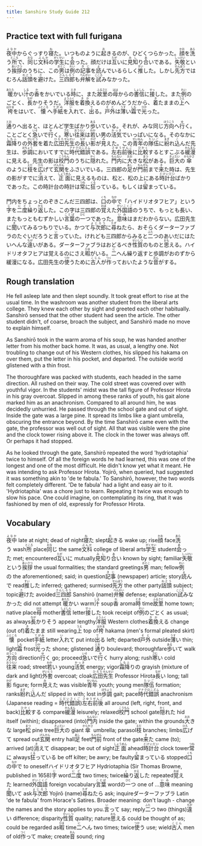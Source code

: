 ```yaml
---
title: Sanshiro Study Guide 212
---
```


## Practice text with full furigana

<p>
<ruby><rb>夜中</rb><rt>よなか</rt></ruby>からぐっすり<ruby><rb>寝</rb><rt>ね</rt></ruby>た。いつものように<ruby><rb>起</rb><rt>お</rt></ruby>きるのが、ひどくつらかった。<ruby><rb>顔</rb><rt>かお</rt></ruby>を<ruby><rb>洗</rb><rt>あら</rt></ruby>う<ruby><rb>所</rb><rt>ところ</rt></ruby>で、<ruby><rb>同</rb><rt>おな</rt></ruby>じ<ruby><rb>文科</rb><rt>ぶんか</rt></ruby>の<ruby><rb>学生</rb><rt>がくせい</rt></ruby>に<ruby><rb>会</rb><rt>あ</rt></ruby>った。顔だけは<ruby><rb>互</rb><rt>たが</rt></ruby>いに<ruby><rb>見知</rb><rt>みし</rt></ruby>り<ruby><rb>合</rb><rt>あ</rt></ruby>いである。<ruby><rb>失敬</rb><rt>しっけい</rt></ruby>という<ruby><rb>挨拶</rb><rt>あいさつ</rt></ruby>のうちに、この<ruby><rb>男</rb><rt>おとこ</rt></ruby>は<ruby><rb>例</rb><rt>れい</rt></ruby>の<ruby><rb>記事</rb><rt>きじ</rt></ruby>を<ruby><rb>読</rb><rt>よ</rt></ruby>んでいるらしく<ruby><rb>推</rb><rt>すい</rt></ruby>した。しかし<ruby><rb>先方</rb><rt>せんぽう</rt></ruby>ではむろん<ruby><rb>話頭</rb><rt>わとう</rt></ruby>を<ruby><rb>避</rb><rt>さ</rt></ruby>けた。<ruby><rb>三四郎</rb><rt>さんしろう</rt></ruby>も<ruby><rb>弁解</rb><rt>べんかい</rt></ruby>を<ruby><rb>試</rb><rt>こころ</rt></ruby>みなかった。
</p>

<p>
<ruby><rb>暖</rb><rt>あたた</rt></ruby>かい<ruby><rb>汁</rb><rt>しる</rt></ruby>の<ruby><rb>香</rb><rt>か</rt></ruby>をかいでいる<ruby><rb>時</rb><rt>とき</rt></ruby>に、また<ruby><rb>故里</rb><rt>ふるさと</rt></ruby>の<ruby><rb>母</rb><rt>はは</rt></ruby>からの<ruby><rb>書信</rb><rt>しょしん</rt></ruby>に<ruby><rb>接</rb><rt>せっ</rt></ruby>した。また<ruby><rb>例</rb><rt>れい</rt></ruby>のごとく、<ruby><rb>長</rb><rt>なが</rt></ruby>かりそうだ。<ruby><rb>洋服</rb><rt>ようふく</rt></ruby>を<ruby><rb>着換</rb><rt>きか</rt></ruby>えるのがめんどうだから、<ruby><rb>着</rb><rt>き</rt></ruby>たままの<ruby><rb>上</rb><rt>うえ</rt></ruby>へ<ruby><rb>袴</rb><rt>はかま</rt></ruby>をはいて、<ruby><rb>懐</rb><rt>ふところ</rt></ruby>へ<ruby><rb>手紙</rb><rt>てがみ</rt></ruby>を<ruby><rb>入</rb><rt>い</rt></ruby>れて、<ruby><rb>出</rb><rt>で</rt></ruby>る。<ruby><rb>戸外</rb><rt>そと</rt></ruby>は<ruby><rb>薄</rb><rt>うす</rt></ruby>い<ruby><rb>霜</rb><rt>しも</rt></ruby>で<ruby><rb>光</rb><rt>ひか</rt></ruby>った。
</p>

<p>
<ruby><rb>通</rb><rt>とお</rt></ruby>りへ出ると、ほとんど学生ばかり<ruby><rb>歩</rb><rt>ある</rt></ruby>いている。それが、みな同じ<ruby><rb>方向</rb><rt>ほうこう</rt></ruby>へ<ruby><rb>行</rb><rt>ゆ</rt></ruby>く。ことごとく<ruby><rb>急</rb><rt>いそ</rt></ruby>いで<ruby><rb>行</rb><rt>ゆ</rt></ruby>く。<ruby><rb>寒</rb><rt>さむ</rt></ruby>い<ruby><rb>往来</rb><rt>おうらい</rt></ruby>は<ruby><rb>若</rb><rt>わか</rt></ruby>い男の<ruby><rb>活気</rb><rt>かっき</rt></ruby>でいっぱいになる。そのなかに<ruby><rb>霜降</rb><rt>しもふ</rt></ruby>りの<ruby><rb>外套</rb><rt>がいとう</rt></ruby>を着た<ruby><rb>広田</rb><rt>ひろた</rt></ruby><ruby><rb>先生</rb><rt>せんせい</rt></ruby>の<ruby><rb>長</rb><rt>なが</rt></ruby>い<ruby><rb>影</rb><rt>かげ</rt></ruby>が<ruby><rb>見</rb><rt>み</rt></ruby>えた。この<ruby><rb>青年</rb><rt>せいねん</rt></ruby>の<ruby><rb>隊伍</rb><rt>たいご</rt></ruby>に<ruby><rb>紛</rb><rt>まぎ</rt></ruby>れ<ruby><rb>込</rb><rt>こ</rt></ruby>んだ先生は、<ruby><rb>歩調</rb><rt>ほちょう</rt></ruby>においてすでに<ruby><rb>時代錯誤</rb><rt>アナクロニズム</rt></ruby>である。<ruby><rb>左右</rb><rt>さゆう</rt></ruby><ruby><rb>前後</rb><rt>ぜんご</rt></ruby>に<ruby><rb>比較</rb><rt>ひかく</rt></ruby>するとすこぶる<ruby><rb>緩漫</rb><rt>かんまん</rt></ruby>に見える。先生の影は<ruby><rb>校門</rb><rt>こうもん</rt></ruby>のうちに<ruby><rb>隠</rb><rt>かく</rt></ruby>れた。<ruby><rb>門内</rb><rt>もんない</rt></ruby>に<ruby><rb>大</rb><rt>おお</rt></ruby>きな<ruby><rb>松</rb><rt>まつ</rt></ruby>がある。<ruby><rb>巨大</rb><rt>きょだい</rt></ruby>の<ruby><rb>傘</rb><rt>からかさ</rt></ruby>のように<ruby><rb>枝</rb><rt>えだ</rt></ruby>を<ruby><rb>広</rb><rt>ひろ</rt></ruby>げて<ruby><rb>玄関</rb><rt>げんかん</rt></ruby>をふさいでいる。三四郎の<ruby><rb>足</rb><rt>あし</rt></ruby>が<ruby><rb>門前</rb><rt>もんぜん</rt></ruby>まで<ruby><rb>来</rb><rt>き</rt></ruby>た時は、先生の影がすでに<ruby><rb>消</rb><rt>き</rt></ruby>えて、<ruby><rb>正面</rb><rt>しょうめん</rt></ruby>に見えるものは、松と、松の上にある<ruby><rb>時計台</rb><rt>とけいだい</rt></ruby>ばかりであった。この時計台の時計は<ruby><rb>常</rb><rt>つね</rt></ruby>に<ruby><rb>狂</rb><rt>くる</rt></ruby>っている。もしくは<ruby><rb>留</rb><rt>と</rt></ruby>まっている。
</p>

<p>
門内をちょっとのぞきこんだ三四郎は、<ruby><rb>口</rb><rt>くち</rt></ruby>の<ruby><rb>中</rb><rt>なか</rt></ruby>で「ハイドリオタフヒア」という<ruby><rb>字</rb><rt>じ</rt></ruby>を<ruby><rb>二度</rb><rt>にど</rt></ruby><ruby><rb>繰</rb><rt>く</rt></ruby>り<ruby><rb>返</rb><rt>かえ</rt></ruby>した。この字は三四郎の<ruby><rb>覚</rb><rt>おぼ</rt></ruby>えた<ruby><rb>外国語</rb><rt>がいこくご</rt></ruby>のうちで、もっとも長い、またもっともむずかしい<ruby><rb>言葉</rb><rt>ことば</rt></ruby>の<ruby><rb>一</rb><rt>ひと</rt></ruby>つであった。<ruby><rb>意味</rb><rt>いみ</rt></ruby>はまだわからない。広田先生に<ruby><rb>聞</rb><rt>き</rt></ruby>いてみるつもりでいる。かつて<ruby><rb>与次郎</rb><rt>よじろう</rt></ruby>に<ruby><rb>尋</rb><rt>たず</rt></ruby>ねたら、おそらくダーターファブラのたぐいだろうと<ruby><rb>言</rb><rt>い</rt></ruby>っていた。けれども三四郎からみると<ruby><rb>二</rb><rt>ふた</rt></ruby>つのあいだにはたいへんな<ruby><rb>違</rb><rt>ちが</rt></ruby>いがある。ダーターファブラはおどるべき<ruby><rb>性質</rb><rt>せいしつ</rt></ruby>のものと<ruby><rb>思</rb><rt>おも</rt></ruby>える。ハイドリオタフヒアは覚えるのにさえ<ruby><rb>暇</rb><rt>ひま</rt></ruby>がいる。<ruby><rb>二</rb><rt>に</rt></ruby>へん繰り返すと歩調がおのずから緩漫になる。広田先生の<ruby><rb>使</rb><rt>つか</rt></ruby>うために<ruby><rb>古人</rb><rt>こじん</rt></ruby>が<ruby><rb>作</rb><rt>つく</rt></ruby>っておいたような<ruby><rb>音</rb><rt>おん</rt></ruby>がする。
</p>


## Rough translation

He fell asleep late and then slept soundly. It took great effort to rise at the usual time. In the washroom was another student from the liberal arts college. They knew each other by sight and greeted each other habitually. Sanshirō sensed that the other student had seen the article. The other student didn't, of coarse, broach the subject, and Sanshirō made no move to explain himself.

As Sanshirō took in the warm aroma of his soup, he was handed another letter from his mother back home. It was, as usual, a lengthy one. Not troubling to change out of his Western clothes, his slipped his hakama on over them, put the letter in his pocket, and departed. The outside world glistened with a thin frost.

The thoroughfare was packed with students, each headed in the same direction. All rushed on their way. The cold street was covered over with youthful vigor. In the students' midst was the tall figure of Professor Hirota in his gray overcoat. Slipped in among these ranks of youth, his gait alone marked him as an anachronism. Compared to all around him, he was decidedly unhurried. He passed through the school gate and out of sight. Inside the gate was a large pine. It spread its limbs like a giant umbrella, obscuring the entrance beyond. By the time Sanshirō came even with the gate, the professor was well out of sight. All that was visible were the pine and the clock tower rising above it. The clock in the tower was always off. Or perhaps it had stopped.

As he looked through the gate, Sanshirō repeated the word 'hydriotaphia' twice to himself. Of all the foreign words he had learned, this was one of the longest and one of the most difficult. He didn't know yet what it meant. He was intending to ask Professor Hirota. Yojirō, when queried, had suggested it was something akin to 'de te fabula.' To Sanshirō, however, the two words felt completely different. 'De te fabula' had a light and easy air to it. 'Hydriotaphia' was a chore just to learn. Repeating it twice was enough to slow his pace. One could imagine, on contemplating its ring, that it was fashioned by men of old, expressly for Professor Hirota.      


## Vocabulary

<p>
<span class="vocabstudy"><ruby><rb>夜中</rb><rt>よなか</rt></ruby>&nbsp;late at night; dead of night</span><span class="vocabstudy"><ruby><rb>寝</rb><rt>ね</rt></ruby>た&nbsp;slept</span><span class="vocabstudy"><ruby><rb>起</rb><rt>お</rt></ruby>きる&nbsp;wake up; rise</span><span class="vocabstudy"><ruby><rb>顔</rb><rt>かお</rt></ruby>&nbsp;face</span><span class="vocabstudy"><ruby><rb>洗</rb><rt>あら</rt></ruby>う&nbsp;wash</span><span class="vocabstudy"><ruby><rb>所</rb><rt>ところ</rt></ruby>&nbsp;place</span><span class="vocabstudy"><ruby><rb>同</rb><rt>おな</rt></ruby>じ&nbsp;the same</span><span class="vocabstudy"><ruby><rb>文科</rb><rt>ぶんか</rt></ruby>&nbsp;college of liberal arts</span><span class="vocabstudy"><ruby><rb>学生</rb><rt>がくせい</rt></ruby>&nbsp;student</span><span class="vocabstudy"><ruby><rb>会</rb><rt>あ</rt></ruby>った&nbsp;met; encountered</span><span class="vocabstudy"><ruby><rb>互</rb><rt>たが</rt></ruby>いに&nbsp;mutually</span><span class="vocabstudy"><ruby><rb>見知</rb><rt>みし</rt></ruby>り<ruby><rb>合</rb><rt>あ</rt></ruby>い&nbsp;known by sight; familiar</span><span class="vocabstudy"><ruby><rb>失敬</rb><rt>しっけい</rt></ruby>という<ruby><rb>挨拶</rb><rt>あいさつ</rt></ruby>&nbsp;the usual formalities; the standard greetings</span><span class="vocabstudy"><ruby><rb>男</rb><rt>おとこ</rt></ruby>&nbsp;man; fellow</span><span class="vocabstudy"><ruby><rb>例</rb><rt>れい</rt></ruby>の&nbsp;the aforementioned; said; in question</span><span class="vocabstudy"><ruby><rb>記事</rb><rt>きじ</rt></ruby>&nbsp;(newspaper) article; story</span><span class="vocabstudy"><ruby><rb>読</rb><rt>よ</rt></ruby>んで&nbsp;read</span><span class="vocabstudy"><ruby><rb>推</rb><rt>すい</rt></ruby>した&nbsp;inferred; gathered; surmised</span><span class="vocabstudy"><ruby><rb>先方</rb><rt>せんぽう</rt></ruby>&nbsp;the other party</span><span class="vocabstudy"><ruby><rb>話頭</rb><rt>わとう</rt></ruby>&nbsp;subject; topic</span><span class="vocabstudy"><ruby><rb>避</rb><rt>さ</rt></ruby>けた&nbsp;avoided</span><span class="vocabstudy"><ruby><rb>三四郎</rb><rt>さんしろう</rt></ruby>&nbsp;Sanshirō (name)</span><span class="vocabstudy"><ruby><rb>弁解</rb><rt>べんかい</rt></ruby>&nbsp;defense; explanation</span><span class="vocabstudy"><ruby><rb>試</rb><rt>こころ</rt></ruby>みなかった&nbsp;did not attempt</span>
<span class="vocabstudy"><ruby><rb>暖</rb><rt>あたた</rt></ruby>かい&nbsp;warm</span><span class="vocabstudy"><ruby><rb>汁</rb><rt>しる</rt></ruby>&nbsp;soup</span><span class="vocabstudy"><ruby><rb>香</rb><rt>か</rt></ruby>&nbsp;aroma</span><span class="vocabstudy"><ruby><rb>時</rb><rt>とき</rt></ruby>&nbsp;time</span><span class="vocabstudy"><ruby><rb>故里</rb><rt>ふるさと</rt></ruby>&nbsp;home town; native place</span><span class="vocabstudy"><ruby><rb>母</rb><rt>はは</rt></ruby>&nbsp;mother</span><span class="vocabstudy"><ruby><rb>書信</rb><rt>しょしん</rt></ruby>&nbsp;letter</span><span class="vocabstudy"><ruby><rb>接</rb><rt>せっ</rt></ruby>した&nbsp;took receipt of</span><span class="vocabstudy"><ruby><rb>例</rb><rt>れい</rt></ruby>のごとく&nbsp;as usual; as always</span><span class="vocabstudy"><ruby><rb>長</rb><rt>なが</rt></ruby>かりそう&nbsp;appear lengthy</span><span class="vocabstudy"><ruby><rb>洋服</rb><rt>ようふく</rt></ruby>&nbsp;Western clothes</span><span class="vocabstudy"><ruby><rb>着換</rb><rt>きか</rt></ruby>える&nbsp;change (out of)</span><span class="vocabstudy"><ruby><rb>着</rb><rt>き</rt></ruby>たまま&nbsp;still wearing</span><span class="vocabstudy"><ruby><rb>上</rb><rt>うえ</rt></ruby>&nbsp;top of</span><span class="vocabstudy"><ruby><rb>袴</rb><rt>はかま</rt></ruby>&nbsp;hakama (men's formal pleated skirt)</span><span class="vocabstudy"><ruby><rb>懐</rb><rt>ふところ</rt></ruby>&nbsp;pocket</span><span class="vocabstudy"><ruby><rb>手紙</rb><rt>てがみ</rt></ruby>&nbsp;letter</span><span class="vocabstudy"><ruby><rb>入</rb><rt>い</rt></ruby>れて&nbsp;put into</span><span class="vocabstudy"><ruby><rb>出</rb><rt>で</rt></ruby>る&nbsp;left; departed</span><span class="vocabstudy"><ruby><rb>戸外</rb><rt>そと</rt></ruby>&nbsp;outside</span><span class="vocabstudy"><ruby><rb>薄</rb><rt>うす</rt></ruby>い&nbsp;thin; light</span><span class="vocabstudy"><ruby><rb>霜</rb><rt>しも</rt></ruby>&nbsp;frost</span><span class="vocabstudy"><ruby><rb>光</rb><rt>ひか</rt></ruby>った&nbsp;shone; glistened</span>
<span class="vocabstudy"><ruby><rb>通</rb><rt>とお</rt></ruby>り&nbsp;boulevard; thoroughfare</span><span class="vocabstudy"><ruby><rb>歩</rb><rt>ある</rt></ruby>いて&nbsp;walk</span><span class="vocabstudy"><ruby><rb>方向</rb><rt>ほうこう</rt></ruby>&nbsp;direction</span><span class="vocabstudy"><ruby><rb>行</rb><rt>ゆ</rt></ruby>く&nbsp;go; proceed</span><span class="vocabstudy"><ruby><rb>急</rb><rt>いそ</rt></ruby>いで<ruby><rb>行</rb><rt>ゆ</rt></ruby>く&nbsp;hurry along; rush</span><span class="vocabstudy"><ruby><rb>寒</rb><rt>さむ</rt></ruby>い&nbsp;cold</span><span class="vocabstudy"><ruby><rb>往来</rb><rt>おうらい</rt></ruby>&nbsp;road; street</span><span class="vocabstudy"><ruby><rb>若</rb><rt>わか</rt></ruby>い&nbsp;young</span><span class="vocabstudy"><ruby><rb>活気</rb><rt>かっき</rt></ruby>&nbsp;energy; vigor</span><span class="vocabstudy"><ruby><rb>霜降</rb><rt>しもふ</rt></ruby>りの&nbsp;grayish (mixture of dark and light)</span><span class="vocabstudy"><ruby><rb>外套</rb><rt>がいとう</rt></ruby>&nbsp;overcoat; cloak</span><span class="vocabstudy"><ruby><rb>広田</rb><rt>ひろた</rt></ruby><ruby><rb>先生</rb><rt>せんせい</rt></ruby>&nbsp;Professor Hirota</span><span class="vocabstudy"><ruby><rb>長</rb><rt>なが</rt></ruby>い&nbsp;long; tall</span><span class="vocabstudy"><ruby><rb>影</rb><rt>かげ</rt></ruby>&nbsp;figure; form</span><span class="vocabstudy"><ruby><rb>見</rb><rt>み</rt></ruby>えた&nbsp;was visible</span><span class="vocabstudy"><ruby><rb>青年</rb><rt>せいねん</rt></ruby>&nbsp;youth; young men</span><span class="vocabstudy"><ruby><rb>隊伍</rb><rt>たいご</rt></ruby>&nbsp;formation; ranks</span><span class="vocabstudy"><ruby><rb>紛</rb><rt>まぎ</rt></ruby>れ<ruby><rb>込</rb><rt>こ</rt></ruby>んだ&nbsp;slipped in with; lost in</span><span class="vocabstudy"><ruby><rb>歩調</rb><rt>ほちょう</rt></ruby>&nbsp;gait; pace</span><span class="vocabstudy"><ruby><rb>時代錯誤</rb><rt>アナクロニズム</rt></ruby>&nbsp;anachronism (Japanese reading = <ruby><rb>時代</rb><rt>じだい</rt></ruby><ruby><rb>錯誤</rb><rt>さくご</rt></ruby>)</span><span class="vocabstudy"><ruby><rb>左右</rb><rt>さゆう</rt></ruby><ruby><rb>前後</rb><rt>ぜんご</rt></ruby>&nbsp;all around (left, right, front, and back)</span><span class="vocabstudy"><ruby><rb>比較</rb><rt>ひかく</rt></ruby>する&nbsp;compare</span><span class="vocabstudy"><ruby><rb>緩漫</rb><rt>かんまん</rt></ruby>&nbsp;leisurely; relaxed</span><span class="vocabstudy"><ruby><rb>校門</rb><rt>こうもん</rt></ruby>&nbsp;school gate</span><span class="vocabstudy"><ruby><rb>隠</rb><rt>かく</rt></ruby>れた&nbsp;hid itself (within); disappeared (into)</span><span class="vocabstudy"><ruby><rb>門内</rb><rt>もんない</rt></ruby>&nbsp;inside the gate; within the grounds</span><span class="vocabstudy"><ruby><rb>大</rb><rt>おお</rt></ruby>きな&nbsp;large</span><span class="vocabstudy"><ruby><rb>松</rb><rt>まつ</rt></ruby>&nbsp;pine tree</span><span class="vocabstudy"><ruby><rb>巨大</rb><rt>きょだい</rt></ruby>の&nbsp;giant</span><span class="vocabstudy"><ruby><rb>傘</rb><rt>からかさ</rt></ruby>&nbsp;umbrella; parasol</span><span class="vocabstudy"><ruby><rb>枝</rb><rt>えだ</rt></ruby>&nbsp;branches; limbs</span><span class="vocabstudy"><ruby><rb>広</rb><rt>ひろ</rt></ruby>げて&nbsp;spread out</span><span class="vocabstudy"><ruby><rb>玄関</rb><rt>げんかん</rt></ruby>&nbsp;entry hall</span><span class="vocabstudy"><ruby><rb>足</rb><rt>あし</rt></ruby>&nbsp;feet</span><span class="vocabstudy"><ruby><rb>門前</rb><rt>もんぜん</rt></ruby>&nbsp;front of the gate</span><span class="vocabstudy"><ruby><rb>来</rb><rt>き</rt></ruby>た&nbsp;came (to); arrived (at)</span><span class="vocabstudy"><ruby><rb>消</rb><rt>き</rt></ruby>えて&nbsp;disappear; be out of sight</span><span class="vocabstudy"><ruby><rb>正面</rb><rt>しょうめん</rt></ruby>&nbsp;ahead</span><span class="vocabstudy"><ruby><rb>時計台</rb><rt>とけいだい</rt></ruby>&nbsp;clock tower</span><span class="vocabstudy"><ruby><rb>常</rb><rt>つね</rt></ruby>に&nbsp;always</span><span class="vocabstudy"><ruby><rb>狂</rb><rt>くる</rt></ruby>っている&nbsp;be off kilter; be awry; be faulty</span><span class="vocabstudy"><ruby><rb>留</rb><rt>と</rt></ruby>まっている&nbsp;stopped</span>
<span class="vocabstudy"><ruby><rb>口</rb><rt>くち</rt></ruby>の<ruby><rb>中</rb><rt>なか</rt></ruby>で&nbsp;to oneself</span><span class="vocabstudy">ハイドリオタフヒア&nbsp;Hydriotaphia (Sir Thomas Browne, published in 1658)</span><span class="vocabstudy"><ruby><rb>字</rb><rt>じ</rt></ruby>&nbsp;word</span><span class="vocabstudy"><ruby><rb>二度</rb><rt>にど</rt></ruby>&nbsp;two times; twice</span><span class="vocabstudy"><ruby><rb>繰</rb><rt>く</rt></ruby>り<ruby><rb>返</rb><rt>かえ</rt></ruby>した&nbsp;repeated</span><span class="vocabstudy"><ruby><rb>覚</rb><rt>おぼ</rt></ruby>えた&nbsp;learned</span><span class="vocabstudy"><ruby><rb>外国語</rb><rt>がいこくご</rt></ruby>&nbsp;foreign vocabulary</span><span class="vocabstudy"><ruby><rb>言葉</rb><rt>ことば</rt></ruby>&nbsp;word</span><span class="vocabstudy">の<ruby><rb>一</rb><rt>ひと</rt></ruby>つ&nbsp;one of ...</span><span class="vocabstudy"><ruby><rb>意味</rb><rt>いみ</rt></ruby>&nbsp;meaning</span><span class="vocabstudy"><ruby><rb>聞</rb><rt>き</rt></ruby>いて&nbsp;ask</span><span class="vocabstudy"><ruby><rb>与次郎</rb><rt>よじろう</rt></ruby>&nbsp;Yojirō (name)</span><span class="vocabstudy"><ruby><rb>尋</rb><rt>たず</rt></ruby>ねたら&nbsp;ask; inquire</span><span class="vocabstudy">ダーターファブラ&nbsp;Latin 'de te fabula' from Horace's Satires. Broader meaning: don't laugh - change the names and the story applies to you.</span><span class="vocabstudy"><ruby><rb>言</rb><rt>い</rt></ruby>って&nbsp;say; reply</span><span class="vocabstudy"><ruby><rb>二</rb><rt>ふた</rt></ruby>つ&nbsp;two (things)</span><span class="vocabstudy"><ruby><rb>違</rb><rt>ちが</rt></ruby>い&nbsp;difference; disparity</span><span class="vocabstudy"><ruby><rb>性質</rb><rt>せいしつ</rt></ruby>&nbsp;quality; nature</span><span class="vocabstudy"><ruby><rb>思</rb><rt>おも</rt></ruby>える&nbsp;could be thought of as; could be regarded as</span><span class="vocabstudy"><ruby><rb>暇</rb><rt>ひま</rt></ruby>&nbsp;time</span><span class="vocabstudy"><ruby><rb>二</rb><rt>に</rt></ruby>へん&nbsp;two times; twice</span><span class="vocabstudy"><ruby><rb>使</rb><rt>つか</rt></ruby>う&nbsp;use; wield</span><span class="vocabstudy"><ruby><rb>古人</rb><rt>こじん</rt></ruby>&nbsp;men of old</span><span class="vocabstudy"><ruby><rb>作</rb><rt>つく</rt></ruby>って&nbsp;make; create</span><span class="vocabstudy"><ruby><rb>音</rb><rt>おん</rt></ruby>&nbsp;sound; ring</span>
</p>
